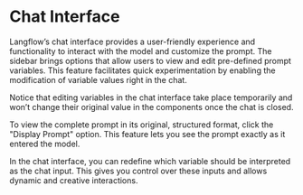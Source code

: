 
# Chat Interface

Langflow’s chat interface provides a user-friendly experience and functionality to interact with the model and customize the prompt. The sidebar brings options that allow users to view and edit pre-defined prompt variables. This feature facilitates quick experimentation by enabling the modification of variable values right in the chat.

<div
  style={{ marginBottom: "20px", display: "flex", justifyContent: "center" }}
>
  <ZoomableImage
    alt="Docusaurus themed image"
    sources={{
      light: useBaseUrl("img/chat_interface.png"),
    }}
    style={{ width: "100%", maxWidth: "800px", margin: "0 auto" }}
  />
</div>


Notice that editing variables in the chat interface take place temporarily and won’t change their original value in the components once the chat is closed.

<div
  style={{ marginBottom: "20px", display: "flex", justifyContent: "center" }}
>
  <ZoomableImage
    alt="Docusaurus themed image"
    sources={{
      light: useBaseUrl("img/chat_interface2.png"),
    }}
    style={{ width: "100%", maxWidth: "800px", margin: "0 auto" }}
  />
</div>

To view the complete prompt in its original, structured format, click the "Display Prompt" option. This feature lets you see the prompt exactly as it entered the model.

<div
  style={{ marginBottom: "20px", display: "flex", justifyContent: "center" }}
>
  <ZoomableImage
    alt="Docusaurus themed image"
    sources={{
      light: useBaseUrl("img/chat_interface3.png"),
    }}
    style={{ width: "100%", maxWidth: "800px", margin: "0 auto" }}
  />
</div>


In the chat interface, you can redefine which variable should be interpreted as the chat input. This gives you control over these inputs and allows dynamic and creative interactions.

<div
  style={{ marginBottom: "20px", display: "flex", justifyContent: "center" }}
>
  <ZoomableImage
    alt="Docusaurus themed image"
    sources={{
      light: useBaseUrl("img/chat_interface4.png"),
    }}
    style={{ width: "100%", maxWidth: "800px", margin: "0 auto" }}
  />
</div>
